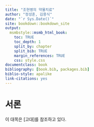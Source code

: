 ```yaml
---
title: "조현병의 약물치료"
author: "정성훈, 김용식"
date: "`r Sys.Date()`"
site: bookdown::bookdown_site
output:
  msmbstyle::msmb_html_book:
    toc: TRUE
    toc_depth: 1
    split_by: chapter
    split_bib: TRUE
    margin_references: TRUE
    css: style.css
documentclass: book
bibliography: [book.bib, packages.bib]
biblio-style: apalike
link-citations: yes
---
```


# 서론 {.unnumbered}

이 대목은 [고대]를 참조하고 있다.